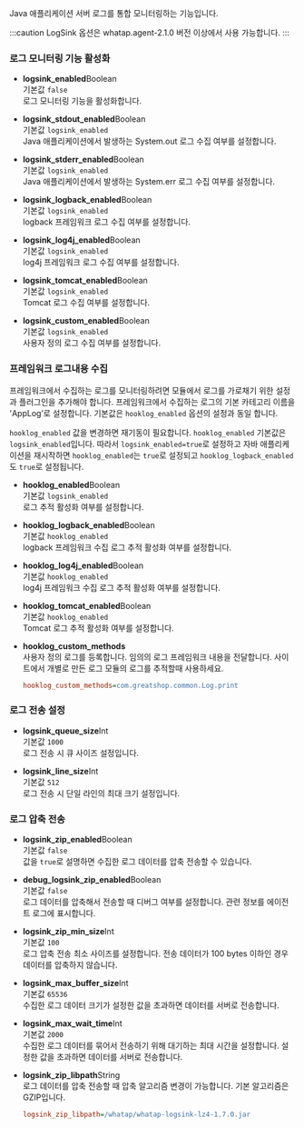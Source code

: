 Java 애플리케이션 서버 로그를 통합 모니터링하는 기능입니다. 

:::caution
LogSink 옵션은 whatap.agent-2.1.0 버전 이상에서 사용 가능합니다.
:::

### 로그 모니터링 기능 활성화 

* **logsink_enabled**<span class='type'>Boolean</span><br/>
    기본값 `false`<br/>
    로그 모니터링 기능을 활성화합니다.

* **logsink_stdout_enabled**<span class='type'>Boolean</span><br/>
    기본값 `logsink_enabled`<br/>
    Java 애플리케이션에서 발생하는 System.out 로그 수집 여부를 설정합니다.

* **logsink_stderr_enabled**<span class='type'>Boolean</span><br/>
    기본값 `logsink_enabled`<br/>
    Java 애플리케이션에서 발생하는 System.err 로그 수집 여부를 설정합니다.

* **logsink_logback_enabled**<span class='type'>Boolean</span><br/>
    기본값 `logsink_enabled`<br/>
    logback 프레임워크 로그 수집 여부를 설정합니다.

* **logsink_log4j_enabled**<span class='type'>Boolean</span><br/>
    기본값 `logsink_enabled`<br/>
    log4j 프레임워크 로그 수집 여부를 설정합니다.

* **logsink_tomcat_enabled**<span class='type'>Boolean</span><br/>
    기본값 `logsink_enabled`<br/>
    Tomcat 로그 수집 여부를 설정합니다.

* **logsink_custom_enabled**<span class='type'>Boolean</span><br/>
    기본값 `logsink_enabled`<br/>
    사용자 정의 로그 수집 여부를 설정합니다.

### 프레임워크 로그내용 수집

프레임워크에서 수집하는 로그를 모니터링하려면 모듈에서 로그를 가로채기 위한 설정과 플러그인을 추가해야 합니다. 프레임워크에서 수집하는 로그의 기본 카테고리 이름을 'AppLog’로 설정합니다. 기본값은 `hooklog_enabled` 옵션의 설정과 동일 합니다.

`hooklog_enabled` 값을 변경하면 재기동이 필요합니다. `hooklog_enabled` 기본값은 `logsink_enabled`입니다. 따라서 `logsink_enabled=true`로 설정하고 자바 애플리케이션을 재시작하면 `hooklog_enabled`는 `true`로 설정되고 `hooklog_logback_enabled`도 `true`로 설정됩니다.

* **hooklog_enabled**<span class='type'>Boolean</span><br/>
    기본값 `logsink_enabled`<br/>
    로그 추적 활성화 여부를 설정합니다.

* **hooklog_logback_enabled**<span class='type'>Boolean</span><br/>
    기본값 `hooklog_enabled`<br/>
    logback 프레임워크 수집 로그 추적 활성화 여부를 설정합니다.

* **hooklog_log4j_enabled**<span class='type'>Boolean</span><br/>
    기본값 `hooklog_enabled`<br/>
    log4j 프레임워크 수집 로그 추적 활성화 여부를 설정합니다.

* **hooklog_tomcat_enabled**<span class='type'>Boolean</span><br/>
    기본값 `hooklog_enabled`<br/>
    Tomcat 로그 추적 활성화 여부를 설정합니다.

* **hooklog_custom_methods**<br/>
    사용자 정의 로그를 등록합니다. 임의의 로그 프레임워크 내용을 전달합니다. 사이트에서 개별로 만든 로그 모듈의 로그를 추적할때 사용하세요.
    ```ini title='예시'
    hooklog_custom_methods=com.greatshop.common.Log.print
    ```

### 로그 전송 설정

* **logsink_queue_size**<span class='type'>Int</span><br/>
    기본값 `1000`<br/>
    로그 전송 시 큐 사이즈 설정입니다.

* **logsink_line_size**<span class='type'>Int</span><br/>
    기본값 `512`<br/>
    로그 전송 시 단일 라인의 최대 크기 설정입니다.

### 로그 압축 전송

* **logsink_zip_enabled**<span class='type'>Boolean</span><br/>
    기본값 `false`<br/>
    값을 `true`로 설명하면 수집한 로그 데이터를 압축 전송할 수 있습니다.

* **debug_logsink_zip_enabled**<span class='type'>Boolean</span><br/>
    기본값 `false`<br/>
    로그 데이터를 압축해서 전송할 때 디버그 여부를 설정합니다. 관련 정보를 에이전트 로그에 표시합니다.

* **logsink_zip_min_size**<span class='type'>Int</span><br/>
    기본값 `100`<br/>
    로그 압축 전송 최소 사이즈를 설정합니다. 전송 데이터가 100 bytes 이하인 경우 데이터를 압축하지 않습니다.

* **logsink_max_buffer_size**<span class='type'>Int</span><br/>
    기본값 `65536`<br/>
    수집한 로그 데이터 크기가 설정한 값을 초과하면 데이터를 서버로 전송합니다.

* **logsink_max_wait_time**<span class='type'>Int</span><br/>
    기본값 `2000`<br/>
    수집한 로그 데이터를 묶어서 전송하기 위해 대기하는 최대 시간을 설정합니다. 설정한 값을 초과하면 데이터를 서버로 전송합니다.

* **logsink_zip_libpath**<span class='type'>String</span><br/>
    로그 데이터를 압축 전송할 때 압축 알고리즘 변경이 가능합니다. 기본 알고리즘은 GZIP입니다.
    ```ini title='예시'
    logsink_zip_libpath=/whatap/whatap-logsink-lz4-1.7.0.jar
    ```